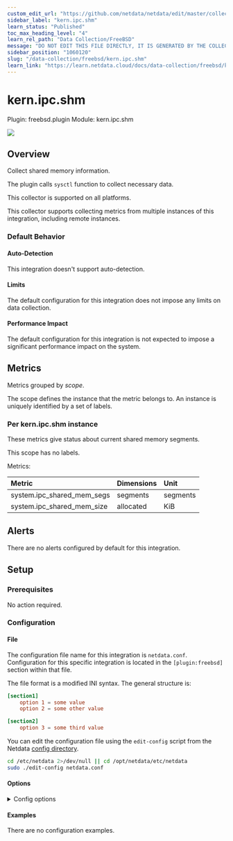 ```yaml
---
custom_edit_url: "https://github.com/netdata/netdata/edit/master/collectors/freebsd.plugin/metadata.yaml"
sidebar_label: "kern.ipc.shm"
learn_status: "Published"
toc_max_heading_level: "4"
learn_rel_path: "Data Collection/FreeBSD"
message: "DO NOT EDIT THIS FILE DIRECTLY, IT IS GENERATED BY THE COLLECTOR'S metadata.yaml FILE"
sidebar_position: "1060120"
slug: "/data-collection/freebsd/kern.ipc.shm"
learn_link: "https://learn.netdata.cloud/docs/data-collection/freebsd/kern.ipc.shm"
---
```



# kern.ipc.shm

Plugin: freebsd.plugin
Module: kern.ipc.shm

<img src="https://img.shields.io/badge/maintained%20by-Netdata-%2300ab44" />

## Overview

Collect shared memory information.

The plugin calls `sysctl` function to collect necessary data.

This collector is supported on all platforms.

This collector supports collecting metrics from multiple instances of this integration, including remote instances.


### Default Behavior

#### Auto-Detection

This integration doesn't support auto-detection.

#### Limits

The default configuration for this integration does not impose any limits on data collection.

#### Performance Impact

The default configuration for this integration is not expected to impose a significant performance impact on the system.


## Metrics

Metrics grouped by *scope*.

The scope defines the instance that the metric belongs to. An instance is uniquely identified by a set of labels.



### Per kern.ipc.shm instance

These metrics give status about current shared memory segments.

This scope has no labels.

Metrics:

| Metric | Dimensions | Unit |
|:------|:----------|:----|
| system.ipc_shared_mem_segs | segments | segments |
| system.ipc_shared_mem_size | allocated | KiB |



## Alerts

There are no alerts configured by default for this integration.


## Setup

### Prerequisites

No action required.

### Configuration

#### File

The configuration file name for this integration is `netdata.conf`.
Configuration for this specific integration is located in the `[plugin:freebsd]` section within that file.

The file format is a modified INI syntax. The general structure is:

```toml
[section1]
    option 1 = some value
    option 2 = some other value

[section2]
    option 3 = some third value
```
You can edit the configuration file using the `edit-config` script from the
Netdata [config directory](/docs/configuring/configuration#the-netdata-config-directory).

```bash
cd /etc/netdata 2>/dev/null || cd /opt/netdata/etc/netdata
sudo ./edit-config netdata.conf
```
#### Options



<details><summary>Config options</summary>

| Name | Description | Default | Required |
|:----|:-----------|:-------|:--------:|
| kern.ipc.shm | Enable or disable shared memory metric. |  | False |

</details>

#### Examples
There are no configuration examples.


